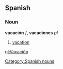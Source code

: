 == Spanish == 
=== Noun === 
'''vacación''' ''f'', '''vacaciones''' ''pl''
# [[vacation]] 

[[Category:Spanish nouns]]

[[gl:Vacación]]